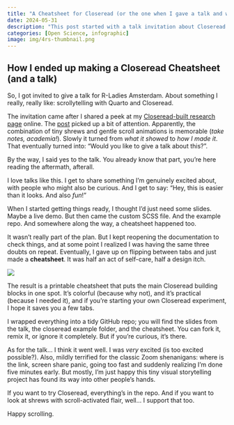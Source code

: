 ```yaml
---
title: "A Cheatsheet for Closeread (or the one when I gave a talk and went the extra mile)"
date: 2024-05-31
description: "This post started with a talk invitation about Closeread and scrollytelling. It ended with a full demo and a printable cheatsheet, all thanks to aesthetic joy and the refusal to keep checking the same three lines of syntax."
categories: [Open Science, infographic]
image: img/4rs-thumbnail.png
---
```


## How I ended up making a Closeread Cheatsheet (and a talk)

So, I got invited to give a talk for R-Ladies Amsterdam. About something I really, really like: scrollytelling with Quarto and Closeread.

The invitation came after I shared a peek at my [Closeread-built research page](https://cecibaldoni.github.io/projects.html) online. The [post](https://www.linkedin.com/posts/cecilia-baldoni_winners-of-the-closeread-prize-data-driven-activity-7312506715554394114-TVGZ?utm_source=share&utm_medium=member_desktop&rcm=ACoAAExecj4B9BWcK9Ukk_8R5JrCXzPLf5E0dgI) picked up a bit of attention. Apparently, the combination of tiny shrews and gentle scroll animations is memorable (*take notes, academia!*). Slowly it turned from *what it showed* to *how I made it*. That eventually turned into: “Would you like to give a talk about this?”.

By the way, I said yes to the talk. You already know that part, you're here reading the aftermath, afterall.

I love talks like this. I get to share something I’m genuinely excited about, with people who might also be curious. And I get to say: “Hey, this is easier than it looks. And also *fun*!”

When I started getting things ready, I thought I’d just need some slides. Maybe a live demo. But then came the custom SCSS file. And the example repo. And somewhere along the way, a cheatsheet happened too.

It wasn’t really part of the plan. But I kept reopening the documentation to check things, and at some point I realized I was having the same three doubts on repeat. Eventually, I gave up on flipping between tabs and just made a **cheatsheet**. It was half an act of self-care, half a design itch.

![](/blog/img/cheatsheet-closeread.png)

The result is a printable cheatsheet that puts the main Closeread building blocks in one spot. It’s colorful (because why not), and it’s practical (because I needed it), and if you’re starting your own Closeread experiment, I hope it saves you a few tabs.

I wrapped everything into a tidy GitHub repo; you will find the slides from the talk, the closeread example folder, and the cheatsheet. You can fork it, remix it, or ignore it completely. But if you’re curious, it’s there.

As for the talk… I think it went well. I was *very* excited (is too excited possible?). Also, mildly terrified for the classic Zoom shenanigans: where is the link, screen share panic, going too fast and suddenly realizing I’m done five minutes early. But mostly, I’m just happy this tiny visual storytelling project has found its way into other people’s hands.

If you want to try Closeread, everything’s in the repo. And if you want to look at shrews with scroll-activated flair, well... I support that too.

Happy scrolling.
